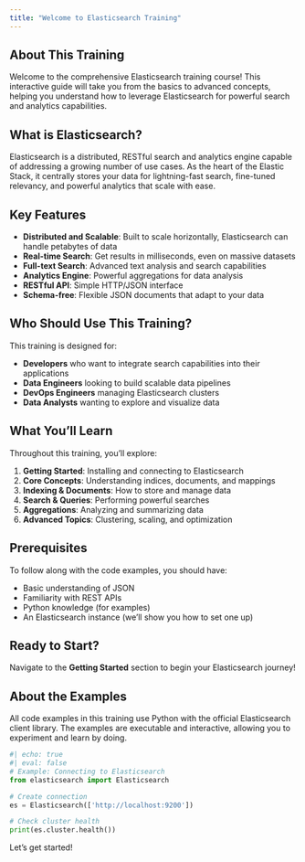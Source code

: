 ```yaml
---
title: "Welcome to Elasticsearch Training"
---
```


## About This Training

Welcome to the comprehensive Elasticsearch training course! This interactive guide will take you from the basics to advanced concepts, helping you understand how to leverage Elasticsearch for powerful search and analytics capabilities.

## What is Elasticsearch?

Elasticsearch is a distributed, RESTful search and analytics engine capable of addressing a growing number of use cases. As the heart of the Elastic Stack, it centrally stores your data for lightning-fast search, fine-tuned relevancy, and powerful analytics that scale with ease.

## Key Features

- **Distributed and Scalable**: Built to scale horizontally, Elasticsearch can handle petabytes of data
- **Real-time Search**: Get results in milliseconds, even on massive datasets
- **Full-text Search**: Advanced text analysis and search capabilities
- **Analytics Engine**: Powerful aggregations for data analysis
- **RESTful API**: Simple HTTP/JSON interface
- **Schema-free**: Flexible JSON documents that adapt to your data

## Who Should Use This Training?

This training is designed for:

- **Developers** who want to integrate search capabilities into their applications
- **Data Engineers** looking to build scalable data pipelines
- **DevOps Engineers** managing Elasticsearch clusters
- **Data Analysts** wanting to explore and visualize data

## What You'll Learn

Throughout this training, you'll explore:

1. **Getting Started**: Installing and connecting to Elasticsearch
2. **Core Concepts**: Understanding indices, documents, and mappings
3. **Indexing & Documents**: How to store and manage data
4. **Search & Queries**: Performing powerful searches
5. **Aggregations**: Analyzing and summarizing data
6. **Advanced Topics**: Clustering, scaling, and optimization

## Prerequisites

To follow along with the code examples, you should have:

- Basic understanding of JSON
- Familiarity with REST APIs
- Python knowledge (for examples)
- An Elasticsearch instance (we'll show you how to set one up)

:::{.callout-tip}
## Ready to Start?
Navigate to the **Getting Started** section to begin your Elasticsearch journey!
:::

## About the Examples

All code examples in this training use Python with the official Elasticsearch client library. The examples are executable and interactive, allowing you to experiment and learn by doing.

```python
#| echo: true
#| eval: false
# Example: Connecting to Elasticsearch
from elasticsearch import Elasticsearch

# Create connection
es = Elasticsearch(['http://localhost:9200'])

# Check cluster health
print(es.cluster.health())
```

Let's get started!
